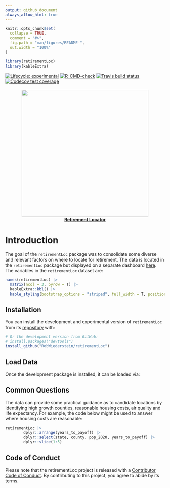 ```yaml
---
output: github_document
always_allow_html: true
---
```


<!-- README.md is generated from README.Rmd. Please edit that file -->

```r
knitr::opts_chunk$set(
  collapse = TRUE,
  comment = "#>",
  fig.path = "man/figures/README-",
  out.width = "100%"
)
```

```r
library(retirementLoc)
library(kableExtra)
```


<!-- badges: start -->
[![Lifecycle: experimental](https://img.shields.io/badge/lifecycle-experimental-orange.svg)](https://lifecycle.r-lib.org/articles/stages.html#experimental)
[![R-CMD-check](https://github.com/RobWiederstein/retirement/workflows/R-CMD-check/badge.svg)](https://github.com/RobWiederstein/retirement/actions)
[![Travis build status](https://travis-ci.com/RobWiederstein/retirement.svg?branch=main)](https://travis-ci.com/RobWiederstein/retirement)
[![Codecov test coverage](https://codecov.io/gh/RobWiederstein/retirement/branch/main/graph/badge.svg)](https://codecov.io/gh/RobWiederstein/retirement?branch=main)
<!-- badges: end -->

<h4 align= "center">
<a href="https://rob-wiederstein.shinyapps.io/retirement-dashboard/?_ga=2.138388592.1542637753.1630614255-2110524801.1630416115"><img src='man/figures/retirement-dashboard.png' align="center" height="400"/><br/></a>
<a href="https://rob-wiederstein.shinyapps.io/retirement-dashboard/?_ga=2.138388592.1542637753.1630614255-2110524801.1630416115">Retirement Locator</a>
</h4>

# Introduction

The goal of the `retirementLoc` package was to consolidate some diverse and relevant factors on where to locate for retirement.  The data is located in the `retirementLoc` package but displayed on a separate dashboard [here](https://rob-wiederstein.shinyapps.io/retirement-dashboard/?_ga=2.138388592.1542637753.1630614255-2110524801.1630416115).  The variables in the `retirementLoc` dataset are:

```r
names(retirementLoc) |> 
  matrix(ncol = 3, byrow = T) |>
  kableExtra::kbl() |>
  kable_styling(bootstrap_options = "striped", full_width = T, position = 'center')
```



## Installation

You can install the development and experimental version of `retirementLoc` from its [repository](https://github.com/RobWiederstein/retirementLoc) with:

``` r
# Or the development version from GitHub:
# install.packages("devtools")
install_github("RobWiederstein/retirementLoc")
```

## Load Data

Once the development package is installed, it can be loaded via:

## Common Questions

The data can provide some practical guidance as to candidate locations by identifying high growth counties, reasonable housing costs, air quality and life expectancy. For example, the code below might be used to answer where housing costs are reasonable:

```r
retirementLoc |>
        dplyr::arrange(years_to_payoff) |>
        dplyr::select(state, county, pop_2020, years_to_payoff) |>
        dplyr::slice(1:5)
```

<!--You'll still need to render `README.Rmd` regularly, to keep `README.md` up-to-date. `devtools::build_readme()` is handy for this. You could also use GitHub Actions to re-render `README.Rmd` every time you push. An example workflow can be found here: <https://github.com/r-lib/actions/tree/master/examples>.


# Displaying Code Blocks

In that case, don't forget to commit and push the resulting figure files, so they display on GitHub and CRAN.
-->

## Code of Conduct

Please note that the retirementLoc project is released with a [Contributor Code of Conduct](https://contributor-covenant.org/version/2/0/CODE_OF_CONDUCT.html). By contributing to this project, you agree to abide by its terms.

